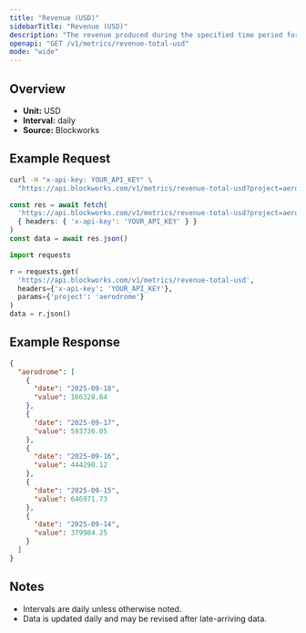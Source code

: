 ```yaml
---
title: "Revenue (USD)"
sidebarTitle: "Revenue (USD)"
description: "The revenue produced during the specified time period for given project."
openapi: "GET /v1/metrics/revenue-total-usd"
mode: "wide"
---
```


## Overview

- **Unit:** USD
- **Interval:** daily
- **Source:** Blockworks

## Example Request

<CodeGroup>

```bash cURL
curl -H "x-api-key: YOUR_API_KEY" \
  "https://api.blockworks.com/v1/metrics/revenue-total-usd?project=aerodrome"
```

```typescript TypeScript
const res = await fetch(
  'https://api.blockworks.com/v1/metrics/revenue-total-usd?project=aerodrome',
  { headers: { 'x-api-key': 'YOUR_API_KEY' } }
)
const data = await res.json()
```

```python Python
import requests

r = requests.get(
  'https://api.blockworks.com/v1/metrics/revenue-total-usd',
  headers={'x-api-key': 'YOUR_API_KEY'},
  params={'project': 'aerodrome'}
)
data = r.json()
```

</CodeGroup>

## Example Response

```json
{
  "aerodrome": [
    {
      "date": "2025-09-18",
      "value": 166328.64
    },
    {
      "date": "2025-09-17",
      "value": 593736.05
    },
    {
      "date": "2025-09-16",
      "value": 444290.12
    },
    {
      "date": "2025-09-15",
      "value": 646971.73
    },
    {
      "date": "2025-09-14",
      "value": 379984.25
    }
  ]
}
```

## Notes
- Intervals are daily unless otherwise noted.
- Data is updated daily and may be revised after late-arriving data.